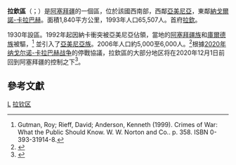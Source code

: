 {{Infobox settlement
| other_name = Lachin District
| type                            = [[阿塞拜疆行政区划|区]]
| image_map                       = Lachin District in Azerbaijan 2021.svg
| map_caption                     = 在阿塞拜疆的位置
| parts_type                      = 定居点<ref name="preslib">{{cite web |url=https://files.preslib.az/projects/azerbaijan/gl2.pdf |title=İnzibati-ərazi vahidləri |author=<!--Not stated--> |date= |website=preslib.az |publisher= |access-date=28 February 2021 |quote= |archive-date=2021-05-12 |archive-url=https://web.archive.org/web/20210512173320/https://files.preslib.az/projects/azerbaijan/gl2.pdf }}</ref>
| parts                           = 127
| established_title               = 建立
| established_date                = 1930-08-08
| subdivision_type                = [[国家|国家]]
| subdivision_name                = {{flag|Azerbaijan}}
| subdivision_type1               = [[阿塞拜疆行政区划|经济区]]
| subdivision_name1 = astern Zangezur
| population_as_of                = {{tsl|en|Census in Azerbaijan||2020}}
| population_total                = 78600
| population_footnotes            = <ref name="statgov">{{cite web |url=https://www.stat.gov.az/source/demoqraphy/ap/az/population_2020.zip |title=Population of Azerbaijan |author=<!--Not stated--> |date= |website=stat.gov.az |publisher=[[阿塞拜疆国家统计委员会|State Statistics Committee]] |access-date=22 February 2021 |quote= |archive-date=2020-06-30 |archive-url=https://web.archive.org/web/20200630134755/https://www.stat.gov.az/source/demoqraphy/ap/az/population_2020.zip }}</ref>
| area_total_km2                  = 1840
| population_density_km2 = auto
| postal_code                     = 4100
| seat_type                       = 首府
| seat                            = [[拉钦|拉钦]]
| timezone                        = [[阿塞拜疆标准时间|AZT]]
| utc_offset                      = +4
| website = {{URL|lachin-ih.gov.az}}
}}
'''拉欽區'''（{{lang-az|Laçın rayonu}}；{{lang-hy|Քաշաթաղը}}）是[[阿塞拜疆|阿塞拜疆]]的一個區，位於該國西南部，西鄰[[亞美尼亞|亞美尼亞]]，東鄰[[納戈爾諾-卡拉巴赫|納戈爾諾-卡拉巴赫]]。面積1,840平方公里，1993年人口65,507人。首府[[拉欽|拉欽]]。

1930年設區。1992年起因納卡衝突被亞美尼亞佔領，當地的[[阿塞拜疆族|阿塞拜疆族]]和[[庫爾德族|庫爾德族]]被驅，<ref>Gutman, Roy; Rieff, David; Anderson, Kenneth (1999). Crimes of War: What the Public Should Know. W. W. Norton and Co.. p. 358. ISBN 0-393-31914-8.</ref> 並引入了[[亞美尼亞族|亞美尼亞族]]。2006年人口約5,000至6,000人。<ref>{{cite news|publisher=EurasiaNet
|date=2006年9月15日
|title=ARMENIA'S STRATEGIC LACHIN CORRIDOR CONFRONTS A DEMOGRAPHIC CRISIS
|url=
}}</ref>根據[[2020年纳戈尔诺-卡拉巴赫战争|2020年纳戈尔诺-卡拉巴赫战争]]的停戰協議，拉欽區的大部分地区将在2020年12月1日前回到阿塞拜疆的控制之下<ref>{{cite web |url=https://www.aa.com.tr/en/azerbaijan-front-line/azerbaijanis-celebrate-karabakh-deal/2038003 |title=Azerbaijanis celebrate Karabakh deal |author=<!--Not stated--> |date=10 November 2020 |website=aa.com.tr |publisher=[[Anadolu_Agency|Anadolu Agency]] |access-date= |quote= |archive-date=2020-11-15 |archive-url=https://web.archive.org/web/20201115161148/https://www.aa.com.tr/en/azerbaijan-front-line/azerbaijanis-celebrate-karabakh-deal/2038003 |dead-url=no }}</ref>。

== 參考文獻 ==
{{Reflist}}

{{coord|display=title}}
{{亞塞拜然行政區劃}}
{{拉钦区}}
{{normdaten}}

[[Category:阿塞拜疆的区|L]]
[[Category:拉钦区|]]
{{azerbaijan-geo-stub}}
